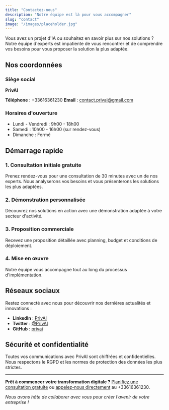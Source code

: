 ```yaml
---
title: "Contactez-nous"
description: "Notre équipe est là pour vous accompagner"
slug: "contact"
image: "/images/placeholder.jpg"
---
```


Vous avez un projet d'IA ou souhaitez en savoir plus sur nos solutions ? Notre équipe d'experts est impatiente de vous rencontrer et de comprendre vos besoins pour vous proposer la solution la plus adaptée.

## Nos coordonnées

### Siège social

**PrivAI**

**Téléphone** : +33616361230
**Email** : contact.privai@gmail.com

### Horaires d'ouverture

- Lundi - Vendredi : 9h00 - 18h00
- Samedi : 10h00 - 16h00 (sur rendez-vous)
- Dimanche : Fermé

## Démarrage rapide

### 1. Consultation initiale gratuite

Prenez rendez-vous pour une consultation de 30 minutes avec un de nos experts. Nous analyserons vos besoins et vous présenterons les solutions les plus adaptées.

### 2. Démonstration personnalisée

Découvrez nos solutions en action avec une démonstration adaptée à votre secteur d'activité.

### 3. Proposition commerciale

Recevez une proposition détaillée avec planning, budget et conditions de déploiement.

### 4. Mise en œuvre

Notre équipe vous accompagne tout au long du processus d'implémentation.

## Réseaux sociaux

Restez connecté avec nous pour découvrir nos dernières actualités et innovations :

- **LinkedIn** : [PrivAI](https://linkedin.com/company/privai)
- **Twitter** : [@PrivAI](https://twitter.com/PrivAI)
- **GitHub** : [privai](https://github.com/privai)

## Sécurité et confidentialité

Toutes vos communications avec PrivAI sont chiffrées et confidentielles. Nous respectons le RGPD et les normes de protection des données les plus strictes.

---

**Prêt à commencer votre transformation digitale ?**
[Planifiez une consultation gratuite](#) ou [appelez-nous directement](#) au +33616361230.

_Nous avons hâte de collaborer avec vous pour créer l'avenir de votre entreprise !_
